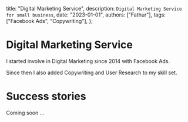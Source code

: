  title: "Digital Marketing Service",
  description: `Digital Marketing Service for small business`,
  date: "2023-01-01",
  authors: ["Fathur"],
  tags: ["Facebook Ads", "Copywriting"],
};

# Digital Marketing Service 

I started involve in Digital Marketing since 2014 with Facebook Ads. 

Since then I also added Copywriting and User Research to my skill set.

# Success stories

Coming soon ...




